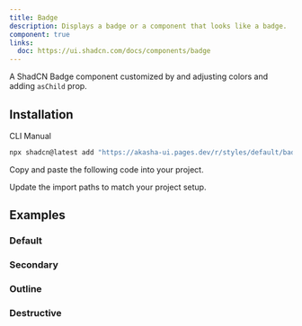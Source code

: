 ```yaml
---
title: Badge
description: Displays a badge or a component that looks like a badge.
component: true
links:
  doc: https://ui.shadcn.com/docs/components/badge
---
```


A ShadCN Badge component customized by and adjusting colors and adding `asChild` prop.

<ComponentPreview name="badge-demo" />

## Installation

<Tabs defaultValue="cli">

<TabsList>
  <TabsTrigger value="cli">CLI</TabsTrigger>
  <TabsTrigger value="manual">Manual</TabsTrigger>
</TabsList>
<TabsContent value="cli">

```bash
npx shadcn@latest add "https://akasha-ui.pages.dev/r/styles/default/badge.json"
```

</TabsContent>

<TabsContent value="manual">

<Steps>

<Step>Copy and paste the following code into your project.</Step>

<ComponentSource name="badge" />

<Step>Update the import paths to match your project setup.</Step>

</Steps>

</TabsContent>

</Tabs>

## Examples

### Default

<ComponentPreview name="badge-demo" description="A default badge" />

### Secondary

<ComponentPreview name="badge-secondary-demo" description="A secondary badge" />

### Outline

<ComponentPreview name="badge-outline-demo" description="An outline badge" />

### Destructive

<ComponentPreview name="badge-destructive-demo" description="A destructive badge" />
